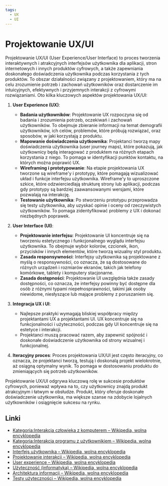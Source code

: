 ```yaml
---
tags:
  - UX
  - UI
---
```


# Projektowanie UX/UI

Projektowanie UX/UI (User Experience/User Interface) to proces tworzenia interaktywnych i atrakcyjnych interfejsów użytkownika dla aplikacji, stron internetowych i innych produktów cyfrowych, a także zapewniania doskonałego doświadczenia użytkownika podczas korzystania z tych produktów. To obszar działalności związany z projektowaniem, który ma na celu zrozumienie potrzeb i zachowań użytkowników oraz dostarczenie im intuicyjnych, efektywnych i przyjemnych interakcji z cyfrowymi rozwiązaniami. Oto kilka kluczowych aspektów projektowania UX/UI:

1. **User Experience (UX)**:

   - **Badania użytkowników**: Projektowanie UX rozpoczyna się od badania i zrozumienia potrzeb, oczekiwań i zachowań użytkowników. To obejmuje zbieranie informacji na temat demografii użytkowników, ich celów, problemów, które próbują rozwiązać, oraz sposobów, w jaki korzystają z produktu.
   - **Mapowanie doświadczenia użytkownika**: Projektanci tworzą mapy doświadczenia użytkownika (user journey maps), które pokazują, jak użytkownicy będą interagować z produktem na różnych etapach korzystania z niego. To pomaga w identyfikacji punktów kontaktu, na których można poprawić UX.
   - **Wireframing i prototypowanie**: Na etapie projektowania UX tworzone są wireframe'y i prototypy, które pomagają wizualizować układ i funkcje interfejsu użytkownika. Wireframe'y to uproszczone szkice, które odzwierciedlają strukturę strony lub aplikacji, podczas gdy prototypy są bardziej zaawansowanymi wersjami, które pozwalają na interakcję.
   - **Testowanie użytkownika**: Po stworzeniu prototypu przeprowadza się testy użytkownika, aby uzyskać opinie i oceny od rzeczywistych użytkowników. To pomaga zidentyfikować problemy z UX i dokonać niezbędnych poprawek.

2. **User Interface (UI)**:

   - **Projektowanie interfejsu**: Projektowanie UI koncentruje się na tworzeniu estetycznego i funkcjonalnego wyglądu interfejsu użytkownika. To obejmuje wybór kolorów, czcionek, ikon, przycisków i innych elementów, które tworzą wizualny styl produktu.
   - **Zasada responsywności**: Interfejsy użytkownika są projektowane z myślą o responsywności, co oznacza, że są dostosowane do różnych urządzeń i rozmiarów ekranów, takich jak telefony komórkowe, tablety i komputery stacjonarne.
   - **Zasada dostępności**: Projektowanie UI uwzględnia także zasady dostępności, co oznacza, że interfejsy powinny być dostępne dla osób z różnymi typami niepełnosprawności, takimi jak osoby niewidome, niesłyszące lub mające problemy z poruszaniem się.

3. **Integracja UX i UI**:

   - Najlepsze praktyki wymagają bliskiej współpracy między projektantami UX a projektantami UI. UX koncentruje się na funkcjonalności i użyteczności, podczas gdy UI koncentruje się na estetyce i interakcji.
   - Projektanci muszą pracować razem, aby zapewnić spójność i doskonałe doświadczenie użytkownika od strony wizualnej i funkcjonalnej.

4. **Iteracyjny proces**: Proces projektowania UX/UI jest często iteracyjny, co oznacza, że projektanci tworzą, testują i doskonalą projekt wielokrotnie, aż osiągną optymalny wynik. To pomaga w dostosowaniu produktu do zmieniających się potrzeb użytkowników.

Projektowanie UX/UI odgrywa kluczową rolę w sukcesie produktów cyfrowych, ponieważ wpływa na to, czy użytkownicy znajdą produkt atrakcyjnym i łatwym w obsłudze. Produkt, który oferuje doskonałe doświadczenie użytkownika, ma większe szanse na zdobycie lojalnych użytkowników i osiągnięcie sukcesu na rynku.

## Linki

- [Kategoria:Interakcja człowieka z komputerem – Wikipedia, wolna encyklopedia](https://pl.wikipedia.org/wiki/Kategoria:Interakcja_cz%C5%82owieka_z_komputerem)
- [Kategoria:Interakcja programu z użytkownikiem – Wikipedia, wolna encyklopedia](https://pl.wikipedia.org/wiki/Kategoria:Interakcja_programu_z_u%C5%BCytkownikiem)
- [Interfejs użytkownika – Wikipedia, wolna encyklopedia](https://pl.wikipedia.org/wiki/Interfejs_u%C5%BCytkownika)
- [Projektowanie interakcji – Wikipedia, wolna encyklopedia](https://pl.wikipedia.org/wiki/Projektowanie_interakcji)
- [User experience – Wikipedia, wolna encyklopedia](https://pl.wikipedia.org/wiki/User_experience)
- [Użyteczność (informatyka) – Wikipedia, wolna encyklopedia](<https://pl.wikipedia.org/wiki/U%C5%BCyteczno%C5%9B%C4%87_(informatyka)>)
- [Architektura informacji – Wikipedia, wolna encyklopedia](https://pl.wikipedia.org/wiki/Architektura_informacji)
- [Testy użyteczności – Wikipedia, wolna encyklopedia](https://pl.wikipedia.org/wiki/Testy_u%C5%BCyteczno%C5%9Bci)
